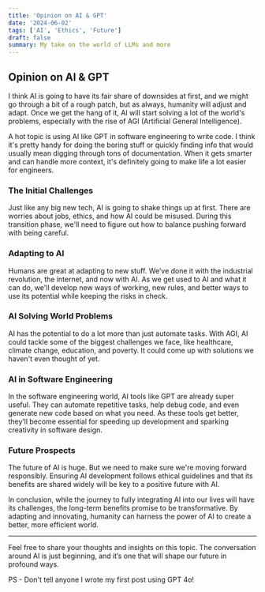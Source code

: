 ```yaml
---
title: 'Opinion on AI & GPT'
date: '2024-06-02'
tags: ['AI', 'Ethics', 'Future']
draft: false
summary: My take on the world of LLMs and more
---
```


## Opinion on AI & GPT

I think AI is going to have its fair share of downsides at first, and we might go through a bit of a rough patch, but as always, humanity will adjust and adapt. Once we get the hang of it, AI will start solving a lot of the world's problems, especially with the rise of AGI (Artificial General Intelligence).

A hot topic is using AI like GPT in software engineering to write code. I think it's pretty handy for doing the boring stuff or quickly finding info that would usually mean digging through tons of documentation. When it gets smarter and can handle more context, it's definitely going to make life a lot easier for engineers.

### The Initial Challenges

Just like any big new tech, AI is going to shake things up at first. There are worries about jobs, ethics, and how AI could be misused. During this transition phase, we'll need to figure out how to balance pushing forward with being careful.

### Adapting to AI

Humans are great at adapting to new stuff. We’ve done it with the industrial revolution, the internet, and now with AI. As we get used to AI and what it can do, we'll develop new ways of working, new rules, and better ways to use its potential while keeping the risks in check.

### AI Solving World Problems

AI has the potential to do a lot more than just automate tasks. With AGI, AI could tackle some of the biggest challenges we face, like healthcare, climate change, education, and poverty. It could come up with solutions we haven't even thought of yet.

### AI in Software Engineering

In the software engineering world, AI tools like GPT are already super useful. They can automate repetitive tasks, help debug code, and even generate new code based on what you need. As these tools get better, they’ll become essential for speeding up development and sparking creativity in software design.

### Future Prospects

The future of AI is huge. But we need to make sure we're moving forward responsibly. Ensuring AI development follows ethical guidelines and that its benefits are shared widely will be key to a positive future with AI.

In conclusion, while the journey to fully integrating AI into our lives will have its challenges, the long-term benefits promise to be transformative. By adapting and innovating, humanity can harness the power of AI to create a better, more efficient world.

---

Feel free to share your thoughts and insights on this topic. The conversation around AI is just beginning, and it’s one that will shape our future in profound ways.

PS - Don't tell anyone I wrote my first post using GPT 4o!
